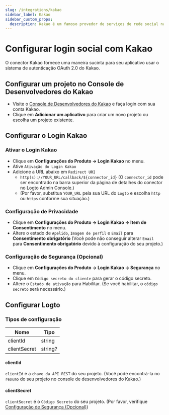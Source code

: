 ```yaml
---
slug: /integrations/kakao
sidebar_label: Kakao
sidebar_custom_props:
  description: Kakao é um famoso provedor de serviços de rede social na Coreia do Sul.
---
```



# Configurar login social com Kakao

O conector Kakao fornece uma maneira sucinta para seu aplicativo usar o sistema de autenticação OAuth 2.0 do Kakao.

<GuideTip />

## Configurar um projeto no Console de Desenvolvedores do Kakao

- Visite o [Console de Desenvolvedores do Kakao](https://developers.kakao.com/console/app) e faça login com sua conta Kakao.
- Clique em **Adicionar um aplicativo** para criar um novo projeto ou escolha um projeto existente.

## Configurar o Login Kakao

### Ativar o Login Kakao

- Clique em **Configurações do Produto -> Login Kakao** no menu.
- Ative `Ativação do Login Kakao`
- Adicione a URL abaixo em `Redirect URI`
  - `http(s)://YOUR_URL/callback/${connector_id}` (O `connector_id` pode ser encontrado na barra superior da página de detalhes do conector no Logto Admin Console.)
  - (Por favor, substitua `YOUR_URL` pela sua URL do `Logto` e escolha `http` ou `https` conforme sua situação.)

### Configuração de Privacidade

- Clique em **Configurações do Produto -> Login Kakao -> Item de Consentimento** no menu.
- Altere o estado de `Apelido`, `Imagem de perfil` e `Email` para **Consentimento obrigatório** (Você pode não conseguir alterar `Email` para **Consentimento obrigatório** devido à configuração do seu projeto.)

### Configuração de Segurança (Opcional)

- Clique em **Configurações do Produto -> Login Kakao -> Segurança** no menu.
- Clique em `Código secreto do cliente` para gerar o código secreto.
- Altere o `Estado de ativação` para Habilitar. (Se você habilitar, o `código secreto` será necessário.)

## Configurar Logto

### Tipos de configuração

| Nome         | Tipo    |
| ------------ | ------- |
| clientId     | string  |
| clientSecret | string? |

#### clientId

`clientId` é a `chave da API REST` do seu projeto.
(Você pode encontrá-la no `resumo` do seu projeto no console de desenvolvedores do Kakao.)

#### clientSecret

`clientSecret` é o `Código Secreto` do seu projeto.
(Por favor, verifique [Configuração de Segurança (Opcional)](#security-setting-optional))
